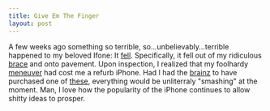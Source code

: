 ```yaml
---
title: Give Em The Finger
layout: post
---
```


A few weeks ago something so terrible, so...unbelievably...terrible happened to my beloved Ifone: It [fell][1]. Specifically, it fell out of my ridiculous [brace][2] and onto pavement. Upon inspection, I realized that my foolhardy [meneuver][3] had cost me a refurb iPhone. Had I had the [brainz][4] to have purchased one of [these][5], everything would be unliterraly "smashing" at the moment. Man, I love how the popularity of the iPhone continues to allow shitty ideas to prosper.

[1]: http://i0.kym-cdn.com/photos/images/original/000/172/198/Y0pTu.png
[2]: http://www.flickr.com/photos/mcwetboy/1862552444/sizes/z/in/photostream/
[3]: http://www.edition20.com/images/products/382/Zig-Zag-280-by-Cassina-by-Gerrit-Thomas-Rietveld-image-1.jpg
[4]: http://youtu.be/-JFfN5pKzFU
[5]: http://feinger.com/

